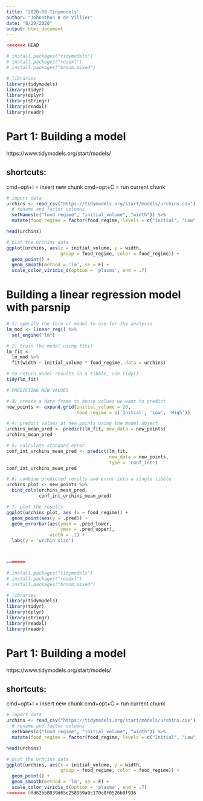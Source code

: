 ```yaml
---
title: "2020-08-Tidymodels"
author: "Johnathon A de Villier"
date: "8/29/2020"
output: html_document
---
```


```r
<<<<<<< HEAD

# install.packages("tidymodels")
# install.packages("readxl")
# install.packages("broom.mixed")

# libraries
library(tidymodels)
library(tidyr)
library(dplyr)
library(stringr)
library(readxl)
library(readr)

```

# Part 1: Building a model
https://www.tidymodels.org/start/models/

## shortcuts: 
cmd+opt+I = insert new chunk
cmd+opt+C = run current chunk

```r
# import data
urchins <- read_csv("https://tidymodels.org/start/models/urchins.csv") %>% 
  # rename and factor columns
  setNames(c("food_regime", "initial_volume", "width")) %>%
  mutate(food_regime = factor(food_regime, levels = c("Initial", "Low", "High")))

head(urchins)

# plot the urchins data
ggplot(urchins, aes(x = initial_volume, y = width,
                    group = food_regime, color = food_regime)) +
  geom_point() +
  geom_smooth(method = 'lm', se = F) +
  scale_color_viridis_d(option = 'plasma', end = .7)

```

# Building a linear regression model with parsnip

```r

# 1) specify the form of model to use for the analysis
lm_mod <- linear_reg() %>% 
  set_engine("lm")

# 2) train the model using fit()
lm_fit <- 
  lm_mod %>% 
  fit(width ~ initial_volume * food_regime, data = urchins)

# to return model results in a tibble, use tidy()
tidy(lm_fit)

# PREDICTING NEW VALUES

# 3) create a data frame to house values we want to predict
new_points <- expand.grid(initial_volume = 20,
                          food_regime = c('Initial', 'Low', 'High'))

# 4) predict values at new points using the model object
urchins_mean_pred <- predict(lm_fit, new_data = new_points)
urchins_mean_pred

# 5) calculate standard error
conf_int_urchins_mean_pred <- predict(lm_fit,
                                      new_data = new_points,
                                      type = 'conf_int')
conf_int_urchins_mean_pred

# 6) combine predicted results and error into a single tibble
urchins_plot <- new_points %>% 
  bind_cols(urchins_mean_pred,
            conf_int_urchins_mean_pred)

# 7) plot the results
ggplot(urchins_plot, aes (x = food_regime)) +
  geom_point(aes(y = .pred)) +
  geom_errorbar(aes(ymin = .pred_lower,
                    ymax = .pred_upper),
                width = .1) +
  labs(y = 'urchin size')



=======

# install.packages("tidymodels")
# install.packages("readxl")
# install.packages("broom.mixed")

# libraries
library(tidymodels)
library(tidyr)
library(dplyr)
library(stringr)
library(readxl)
library(readr)

```

# Part 1: Building a model
https://www.tidymodels.org/start/models/

## shortcuts: 
cmd+opt+I = insert new chunk
cmd+opt+C = run current chunk

```r
# import data
urchins <- read_csv("https://tidymodels.org/start/models/urchins.csv") %>% 
  # rename and factor columns
  setNames(c("food_regime", "initial_volume", "width")) %>%
  mutate(food_regime = factor(food_regime, levels = c("Initial", "Low", "High")))

head(urchins)

# plot the urhcins data
ggplot(urchins, aes(x = initial_volume, y = width,
                    group = food_regime, color = food_regime)) +
  geom_point() +
  geom_smooth(method = 'lm', se = F) +
  scale_color_viridis_d(option = 'plasma', end = .7)
>>>>>>> 0fd62bb8039d65c258959a9c170c0f0526b9f936
```

